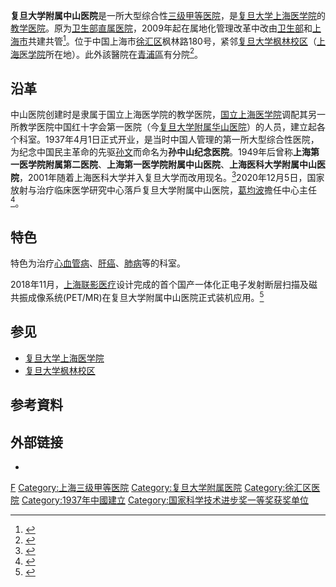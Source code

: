 {{Otheruses|中山醫院}}
{{Pathnav|中华人民共和国教育部|复旦大学|复旦大学上海医学院}}
{{Hospital Clinic Information
|name                          = 复旦大学附属中山医院
|image=Building of Shanghai Zhongshan Hospital.jpg
|else_name                     = 
|logo                          = 
|abbreviated_name              = 中山医院、上海中山医院
|open_date                     = 1936年
|closing_date                  =
|area                          = [[徐汇区|徐汇区]]
|location                      = 枫林路180号（总院）
|telephone_no                  = {{tel|86|21|64041990}}
|Division_of_medical_liability = [[三级甲等医院|三级甲等医院]]
|sickbed                       =
|special_medical               = 
|key_people                    = [[樊嘉|樊嘉]]（院长）<br />[[秦新裕|秦新裕]]（党委书记）
|manager                       = 
|num_employees                 =
|homepage                      = http://www.zs-hospital.sh.cn
|width                         =
}}
'''复旦大学附属中山医院'''是一所大型综合性[[三级甲等医院|三级甲等医院]]，是[[复旦大学|复旦大学]][[复旦大学上海医学院|上海医学院]]的[[教学医院|教学医院]]。原为[[中华人民共和国卫生部直属医院|卫生部直属医院]]，2009年起在属地化管理改革中改由[[中华人民共和国卫生部|卫生部]]和[[上海市|上海市]]共建共管<ref name="共建">{{cite web |author1=卫生部网站 |title=卫生部与上海广东政府签署共建共管部管医院协议 |url=http://www.gov.cn/gzdt/2009-03/12/content_1257579.htm |website=中国政府网 |date=2009-03-12 |accessdate=2020-06-27 |archive-date=2020-06-26 |archive-url=https://web.archive.org/web/20200626114852/http://www.gov.cn/gzdt/2009-03/12/content_1257579.htm |dead-url=no }}</ref>。位于中国上海市[[徐汇区|徐汇区]]枫林路180号，紧邻[[复旦大学|复旦大学]][[复旦大学枫林校区|枫林校区]]（[[上海医学院|上海医学院]]所在地）。此外該醫院在[[青浦區|青浦區]]有分院<ref>{{cite news |title=复旦大学附属中山医院青浦分院 |url=https://webcache.googleusercontent.com/search?q=cache:b9BVM9NPbKIJ:https://www.qphospital.com/+&cd=1&hl=zh-CN&ct=clnk}}</ref>。

==沿革==
中山医院创建时是隶属于国立上海医学院的教学医院，[[国立上海医学院|国立上海医学院]]调配其另一所教学医院中国红十字会第一医院（今[[复旦大学|复旦大学]][[复旦大学附属华山医院|附属华山医院]]）的人员，建立起各个科室。1937年4月1日正式开业，是当时中国人管理的第一所大型综合性医院，为纪念中国民主革命的先驱[[孙文|孙文]]而命名为'''孙中山纪念医院'''。1949年后曾称'''上海第一医学院附属第二医院'''、'''上海第一医学院附属中山医院'''、'''上海医科大学附属中山医院'''，2001年随着上海医科大学并入复旦大学而改用现名。<ref>{{Cite web |url=http://www.zs-hospital.sh.cn/zsintro/fzjs.htm |title=发展简史 |accessdate=2008-08-25 |archive-date=2008-12-28 |archive-url=https://web.archive.org/web/20081228141406/http://www.zs-hospital.sh.cn/zsintro/fzjs.htm |dead-url=no }}</ref>2020年12月5日，国家放射与治疗临床医学研究中心落戶复旦大学附属中山医院，[[葛均波|葛均波]]擔任中心主任<ref>{{cite news |title=复旦大学附属中山医院启动国家放射与治疗临床医学研究中心，葛均波任主任 |url=https://news.sina.com.cn/c/2020-12-05/doc-iiznctke4911492.shtml}}</ref>。

==特色==
特色为治疗[[心血管病|心血管病]]、[[肝癌|肝癌]]、[[肺病|肺病]]等的科室。

2018年11月，[[上海联影医疗|上海联影医疗]]设计完成的首个国产一体化正电子发射断层扫描及磁共振成像系统(PET/MR)在复旦大学附属中山医院正式装机应用。<ref>{{cite news |title=我国首台自主研发PET/MR系统在上海正式装机应用 |url=https://tech.huanqiu.com/article/9CaKrnKekXW |accessdate=2021-11-08 |work=环球网 |archive-date=2021-11-09 |archive-url=https://web.archive.org/web/20211109053618/https://tech.huanqiu.com/article/9CaKrnKekXW |dead-url=no }}</ref>

== 参见 ==
* [[复旦大学上海医学院|复旦大学上海医学院]]
* [[复旦大学枫林校区|复旦大学枫林校区]]

==参考資料==
{{Reflist}}

==外部链接==
*{{Official website|http://www.zs-hospital.sh.cn}}

{{Portal box|上海|医院}}
{{复旦大学}}
{{上海医院}}
{{第二批上海市优秀历史建筑}}
{{中华人民共和国国家卫生健康委员会直属（管理）医院}}
[[Category:中华人民共和国国家卫生健康委员会直属（管理）医院|F]]
[[Category:上海三级甲等医院|Category:上海三级甲等医院]]
[[Category:复旦大学附属医院|Category:复旦大学附属医院]]
[[Category:徐汇区医院|Category:徐汇区医院]]
[[Category:1937年中國建立|Category:1937年中國建立]]
[[Category:国家科学技术进步奖一等奖获奖单位|Category:国家科学技术进步奖一等奖获奖单位]]